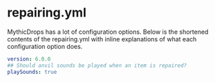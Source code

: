 # repairing.yml

MythicDrops has a lot of configuration options. Below is the shortened contents of the repairing.yml with inline
explanations of what each configuration option does.

```yaml
version: 6.0.0
## Should anvil sounds be played when an item is repaired?
playSounds: true
```
